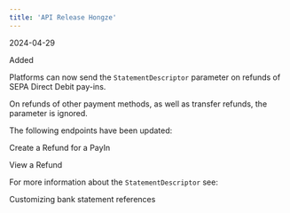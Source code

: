 ```yaml
---  
title: 'API Release Hongze'  
---  
```

<span class="date">2024-04-29</span>  
  
  
<div class="pill pill-green">Added</div>  
  

Platforms can now send the `StatementDescriptor` parameter on refunds of SEPA Direct Debit pay-ins.  

On refunds of other payment methods, as well as transfer refunds, the parameter is ignored.   

The following endpoints have been updated:   

<Card title="Endpoints">Create a Refund for a PayIn</Card>  

<Card title="Endpoints">View a Refund</Card>  

For more information about the `StatementDescriptor` see:   

<Card title="Dev tools">Customizing bank statement references</Card>